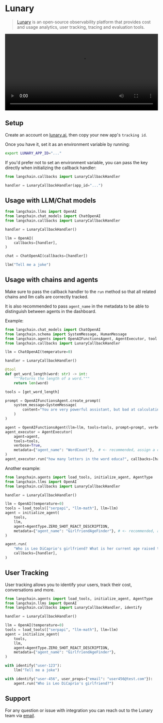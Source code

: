 # Lunary

>[Lunary](https://lunary.ai?utm_source=langchain&utm_medium=py&utm_campaign=docs) is an open-source observability platform that provides cost and usage analytics, user tracking, tracing and evaluation tools.

<video controls width='100%' >
  <source src='https://lunary.ai/videos/demo-annotated.mp4'/>
</video>

## Setup

Create an account on [lunary.ai](https://lunary.ai?utm_source=langchain&utm_medium=py&utm_campaign=docs), then copy your new app's `tracking id`.

Once you have it, set it as an environment variable by running:

```bash
export LUNARY_APP_ID="..."
```

If you'd prefer not to set an environment variable, you can pass the key directly when initializing the callback handler:

```python
from langchain.callbacks import LunaryCallbackHandler

handler = LunaryCallbackHandler(app_id="...")
```

## Usage with LLM/Chat models

```python
from langchain.llms import OpenAI
from langchain.chat_models import ChatOpenAI
from langchain.callbacks import LunaryCallbackHandler

handler = LunaryCallbackHandler()

llm = OpenAI(
    callbacks=[handler],
)

chat = ChatOpenAI(callbacks=[handler])

llm("Tell me a joke")

```

## Usage with chains and agents

Make sure to pass the callback handler to the `run` method so that all related chains and llm calls are correctly tracked.

It is also recommended to pass `agent_name` in the metadata to be able to distinguish between agents in the dashboard.

Example:

```python
from langchain.chat_models import ChatOpenAI
from langchain.schema import SystemMessage, HumanMessage
from langchain.agents import OpenAIFunctionsAgent, AgentExecutor, tool
from langchain.callbacks import LunaryCallbackHandler

llm = ChatOpenAI(temperature=0)

handler = LunaryCallbackHandler()

@tool
def get_word_length(word: str) -> int:
    """Returns the length of a word."""
    return len(word)

tools = [get_word_length]

prompt = OpenAIFunctionsAgent.create_prompt(
    system_message=SystemMessage(
        content="You are very powerful assistant, but bad at calculating lengths of words."
    )
)

agent = OpenAIFunctionsAgent(llm=llm, tools=tools, prompt=prompt, verbose=True)
agent_executor = AgentExecutor(
    agent=agent,
    tools=tools,
    verbose=True,
    metadata={"agent_name": "WordCount"},  # <- recommended, assign a custom name
)
agent_executor.run("how many letters in the word educa?", callbacks=[handler])

```

Another example:

```python
from langchain.agents import load_tools, initialize_agent, AgentType
from langchain.llms import OpenAI
from langchain.callbacks import LunaryCallbackHandler

handler = LunaryCallbackHandler()

llm = OpenAI(temperature=0)
tools = load_tools(["serpapi", "llm-math"], llm=llm)
agent = initialize_agent(
    tools,
    llm,
    agent=AgentType.ZERO_SHOT_REACT_DESCRIPTION,
    metadata={"agent_name": "GirlfriendAgeFinder"}, # <- recommended, assign a custom name
)  

agent.run(
    "Who is Leo DiCaprio's girlfriend? What is her current age raised to the 0.43 power?",
    callbacks=[handler],
)
```

## User Tracking
User tracking allows you to identify your users, track their cost, conversations and more.

```python
from langchain.agents import load_tools, initialize_agent, AgentType
from langchain.llms import OpenAI
from langchain.callbacks import LunaryCallbackHandler, identify

handler = LunaryCallbackHandler()

llm = OpenAI(temperature=0)
tools = load_tools(["serpapi", "llm-math"], llm=llm)
agent = initialize_agent(
    tools,
    llm,
    agent=AgentType.ZERO_SHOT_REACT_DESCRIPTION,
    metadata={"agent_name": "GirlfriendAgeFinder"},
)

with identify("user-123"):
    llm("Tell me a joke")

with identify("user-456", user_props={"email": "user456@test.com"}):
    agent.run("Who is Leo DiCaprio's girlfriend?")

```
## Support

For any question or issue with integration you can reach out to the Lunary team via [email](mailto:hello@lubary.ai).